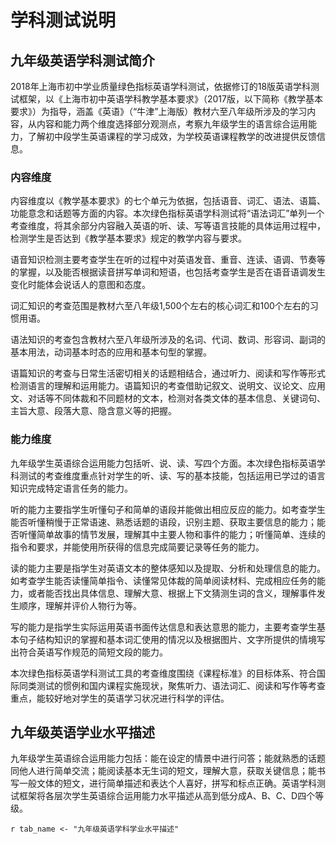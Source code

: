 <!-- chapter description -->
\mytext

# 学科测试说明

## 九年级英语学科测试简介

2018年上海市初中学业质量绿色指标英语学科测试，依据修订的18版英语学科测试框架，以《上海市初中英语学科教学基本要求》（2017版，以下简称《教学基本要求》）为指导，涵盖《英语》（“牛津”上海版）教材六至八年级所涉及的学习内容，从内容和能力两个维度选择部分观测点，考察九年级学生的语言综合运用能力，了解初中段学生英语课程的学习成效，为学校英语课程教学的改进提供反馈信息。

### 内容维度

内容维度以《教学基本要求》的七个单元为依据，包括语音、词汇、语法、语篇、功能意念和话题等方面的内容。本次绿色指标英语学科测试将“语法词汇”单列一个考查维度，将其余部分内容融入英语的听、读、写等语言技能的具体运用过程中，检测学生是否达到《教学基本要求》规定的教学内容与要求。

语音知识检测主要考查学生在听的过程中对英语发音、重音、连读、语调、节奏等的掌握，以及能否根据读音拼写单词和短语，也包括考查学生是否在语音语调发生变化时能体会说话人的意图和态度。

词汇知识的考查范围是教材六至八年级1,500个左右的核心词汇和100个左右的习惯用语。

语法知识的考查包含教材六至八年级所涉及的名词、代词、数词、形容词、副词的基本用法，动词基本时态的应用和基本句型的掌握。

语篇知识的考查与日常生活密切相关的话题相结合，通过听力、阅读和写作等形式检测语言的理解和运用能力。语篇知识的考查借助记叙文、说明文、议论文、应用文、对话等不同体裁和不同题材的文本，检测对各类文体的基本信息、关键词句、主旨大意、段落大意、隐含意义等的把握。


### 能力维度

九年级学生英语综合运用能力包括听、说、读、写四个方面。本次绿色指标英语学科测试的考查维度重点针对学生的听、读、写的基本技能，包括运用已学过的语言知识完成特定语言任务的能力。

听的能力主要指学生听懂句子和简单的语段并能做出相应反应的能力。如考查学生能否听懂稍慢于正常语速、熟悉话题的语段，识别主题、获取主要信息的能力；能否听懂简单故事的情节发展，理解其中主要人物和事件的能力；听懂简单、连续的指令和要求，并能使用所获得的信息完成简要记录等任务的能力。

读的能力主要是指学生对英语文本的整体感知以及提取、分析和处理信息的能力。如考查学生能否读懂简单指令、读懂常见体裁的简单阅读材料、完成相应任务的能力，或者能否找出具体信息、理解大意、根据上下文猜测生词的含义，理解事件发生顺序，理解并评价人物行为等。

写的能力是指学生实际运用英语书面传达信息和表达意思的能力，主要考查学生基本句子结构知识的掌握和基本词汇使用的情况以及根据图片、文字所提供的情境写出符合英语写作规范的简短文段的能力。

本次绿色指标英语学科测试工具的考查维度围绕《课程标准》的目标体系、符合国际同类测试的惯例和国内课程实施现状，聚焦听力、语法词汇、阅读和写作等考查重点，能较好地对学生的英语学习状况进行科学的评估。


## 九年级英语学业水平描述

九年级学生英语综合运用能力包括：能在设定的情景中进行问答；能就熟悉的话题同他人进行简单交流；能阅读基本无生词的短文，理解大意，获取关键信息；能书写一般文体的短文，进行简单描述和表达个人喜好，拼写和标点正确。英语学科测试框架将各层次学生英语综合运用能力水平描述从高到低分成A、B、C、D四个等级。

\clearpage

`r tab_name <- "九年级英语学科学业水平描述" `
\begin{itshape}
\mytable
\begin{longtable}{|c|c|p{12cm}|}
\caption{`r tab_name`} \label{tab: `r tab_name`} \\ \hline

考查能力 & 水平 & \makecell[c]{水平描述} \\  \hline

\multirow{2}{*}{听} & \multirow{2}{*}{A} & $\star$ 能在熟悉的情境中准确地理解说话人的意图和态度，并进行适当的判断；  \\
 &  & $\star$ 能准确地归纳所听内容的主旨和掌握重要细节。  \\ \cline{2-3}

\multirow{9}{*}{} & \multirow{3}{*}{B} & $\star$ 能听懂发生在熟悉的情境中的对话和独白，并进行适当的判断；  \\
 &  & $\star$ 能听懂听力材料的主旨和重要细节；  \\
 &  & $\star$ 能借助文字、图表等听懂完成任务所需要的关键信息。 \\ \cline{2-3}

 & \multirow{3}{*}{C} & $\star$ 能听懂课堂用语和考试指令； \\
 &  & $\star$ 能听懂句子或简短对话中的关键信息，回答事实性问题；  \\
 &  & $\star$ 能借助文字、图表等大致听懂完成任务所需要的关键信息。  \\ \cline{2-3}

 & \multirow{3}{*}{D} & $\star$ 最多能听懂部分简单的课堂或考试指示语；  \\
 &  & $\star$ 最多能听懂所熟悉的话题语境中的有限信息； \\
 &  & $\star$ 在图片帮助下，最多能听懂所熟悉的话题语境中的部分语汇。 \\ \hline

\multirow{13}{*}{读} & \multirow{3}{*}{A} & $\star$ 能读懂所熟悉话题内容的简单读物； \\
 &  & $\star$ 能理解事件发生的原因、顺序和结果, 并能在一定程度上对有关信息进行推测或概括； \\
 &  & $\star$ 能根据上下文句子关系或运用英语构词基本知识猜测生词含义。 \\ \cline{2-3}

 & \multirow{4}{*}{B} & $\star$ 能读懂简短故事、个人信件或涉及日常生活等的语言材料； \\
 &  & $\star$ 能理解事件发生的原因、顺序和结果； \\
 &  & $\star$ 能在一定程度上对有关信息进行概括；  \\
 &  & $\star$ 能根据上下文猜测语言材料中部分生词含义。 \\ \cline{2-3}

 & \multirow{4}{*}{C} & $\star$ 能借助图片读懂英语句子； \\
 &  & $\star$ 能读懂简短故事、个人信件、简短的通知和广告等语言材料； \\
 &  & $\star$ 能从所读材料中找出相关信息； \\
 &  & $\star$ 能基本理解事件发生的原因、顺序和结果。 \\ \cline{2-3}

 & \multirow{2}{*}{D} & $\star$ 最多能读懂基本的指令性语言；  \\
 &  & $\star$ 最多能读懂英语简单句子的含义，但不能理解语篇的含义。 \\ \hline

\multirow{13}{*}{写} & \multirow{3}{*}{A} & $\star$ 能准确运用句法知识，写出结构、意义完整的句子； \\
 &  & $\star$ 能根据任务要求、文字或图片提示，写短文、便条、日记等，内容贴切、语义连贯、语言表达流畅； \\
 &  & $\star$ 能正确使用字母大、小写和标点符号。 \\ \cline{2-3}

 & \multirow{3}{*}{B} & $\star$ 能基本运用句法知识，写出结构基本完整的句子； \\
 &  & $\star$ 能根据任务要求、文字或图片提示，写短文、便条、日记等，内容基本贴切、语义基本连贯、语言表达大致流畅； \\
 &  & $\star$ 能基本正确使用字母大、小写和标点符号。 \\ \cline{2-3}

 & \multirow{3}{*}{C} & $\star$ 能尝试运用句法知识，写出句子的主要结构； \\
 &  & $\star$ 能根据任务要求、文字或图片提示，写短文、便条、日记等，部分内容贴切、语言表达欠流畅； \\
 &  & $\star$ 能注意到使用字母大、小写和标点符号，但使用欠准确。 \\ \cline{2-3}

 & \multirow{2}{*}{D} & $\star$ 最多能写出一些单词，但看不出句子结构，无法表达意义； \\
 &  & $\star$ 最多能注意到字母大、小写和标点符号。 \\ \hline

\end{longtable}
\end{itshape}

<!-- end of chapter description -->
